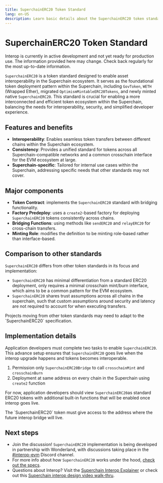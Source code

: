 ```yaml
---
title: SuperchainERC20 Token Standard
lang: en-US
description: Learn basic details about the SuperchainERC20 token standard.
---
```



# SuperchainERC20 Token Standard

<Callout>
  Interop is currently in active development and not yet ready for production use. The information provided here may change. Check back regularly for the most up-to-date information.
</Callout>

`SuperchainERC20` is a token standard designed to enable asset interoperability in the Superchain ecosystem. 
It serves as the foundational token deployment pattern within the Superchain, including `GovToken`, `WETH` (Wrapped Ether), migrated `OptimismMintableERC20Tokens`, and newly minted native `SuperchainERC20`. 
This standard is crucial for enabling a more interconnected and efficient token ecosystem within the Superchain, balancing the needs for interoperability, security, and simplified developer experience.

## Features and benefits

*   **Interoperability**: Enables seamless token transfers between different chains within the Superchain ecosystem.
*   **Consistency**: Provides a unified standard for tokens across all Superchain-compatible networks and a common crosschain interface for the EVM ecosystem at large.
*   **Superchain-specific**: Tailored for internal use cases within the Superchain, addressing specific needs that other standards may not cover.

## Major components

*   **Token Contract**: implements the `SuperchainERC20` standard with bridging functionality.
*   **Factory Predeploy**: uses a `create2`-based factory for deploying `SuperchainERC20` tokens consistently across chains.
*   **Bridging Functions**: using methods like `sendERC20` and `relayERC20` for cross-chain transfers.
*   **Minting Role**: modifies the definition to be minting role-based rather than interface-based.

## Comparison to other standards

`SuperchainERC20` differs from other token standards in its focus and implementation:

*   `SuperchainERC20` has minimal differentiation from a standard ERC20 deployment, only requires a minimal crosschain mint/burn interface, which aims to be a common pattern for the EVM ecosystem.
*   `SuperchainERC20` shares trust assumptions across all chains in the superchain, such that custom assumptions around security and latency are not required to account for when executing transfers.

<Callout type="info">
  Projects moving from other token standards may need to adapt to the `SuperchainERC20` specification.
</Callout>

## Implementation details

Application developers must complete two tasks to enable `SuperchainERC20`. This advance setup ensures that `SuperchainERC20` goes live when the interop upgrade happens and tokens becomes interoperable.

1.  Permission only `SuperchainERC20Bridge` to call `crosschainMint` and `crosschainBurn`
2.  Deployment at same address on every chain in the Superchain using `create2` function

For now, application developers should view `SuperchainERC20`as standard ERC20 tokens with additional built-in functions that will be enabled once interop goes live.

<Callout type="warning">
  The `SuperchainERC20` token must give access to the address where the future interop bridge will live.
</Callout>

## Next steps

*   Join the discussion! `SuperchainERC20` implementation is being developed in partnership with Wonderland, with discussions taking place in the [#interop-evm](https://discord.gg/3zvcEFj6Nu) Discord channel.
*   For more info about how `SuperchainERC20` works under the hood, [check out the specs](https://specs.optimism.io/interop/token-bridging.html).
*   Questions about Interop? Visit the [Superchain Interop Explainer](explainer) or check out this [Superchain interop design video walk-thru](https://www.youtube.com/watch?v=FKc5RgjtGes).
